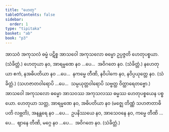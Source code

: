 ```yaml
---
title: "ဟေတု"
tableOfContents: false
sidebar:
  order: 1
type: "tipitaka"
basket: "ab"
book: "p3"
---
```



<DynamicBreadcrumb />

<Division number="3" book="p3" e="ch" v="39" p="359">

<Paragraph number="1594" book="p3">
အာသဝံ အကုသလံ ဓမ္မံ ပဋိစ္စ အာသဝေါ အကုသလော ဓမ္မော ဥပ္ပဇ္ဇတိ ဟေတုပစ္စယာ. (သံခိတ္တံ.)
</Paragraph>

</Division>
<Division number="4" book="p3" e="ch" v="39" p="359">

<Paragraph number="1595" book="p3">
ဟေတုယာ နဝ, အာရမ္မဏေ နဝ …ပေ…  အဝိဂတေ နဝ. (သံခိတ္တံ.)
</Paragraph>

<Paragraph number="1596" book="p3">
နဟေတုယာ ဧကံ, နအဓိပတိယာ နဝ …ပေ…  နကမ္မေ တီဏိ, နဝိပါကေ နဝ, နဝိပ္ပယုတ္တေ နဝ. (သံခိတ္တံ.)
</Paragraph>

<Paragraph number="1597" book="p3">
(သဟဇာတဝါရောပိ …ပေ…  သမ္ပယုတ္တဝါရောပိ သဗ္ဗတ္ထ ဝိတ္ထာရေတဗ္ဗော.)
</Paragraph>

</Division>
<Division number="5" book="p3" e="ch" v="39" p="359">

<Paragraph number="1598" book="p3">
အာသဝေါ အကုသလော ဓမ္မော အာသဝဿ အကုသလဿ ဓမ္မဿ ဟေတုပစ္စယေန ပစ္စယော.
</Paragraph>

</Division>
<Division number="6" book="p3" e="ch" v="39" p="359">

<Paragraph number="1599" book="p3">
ဟေတုယာ သတ္တ, အာရမ္မဏေ နဝ, အဓိပတိယာ နဝ (မဇ္ဈေ တိဏ္ဏံ သဟဇာတာဓိပတိ လဗ္ဘတိ), အနန္တရေ နဝ …ပေ…  ဥပနိဿယေ နဝ, အာသေဝနေ နဝ, ကမ္မေ တီဏိ …ပေ…  ဈာနေ တီဏိ, မဂ္ဂေ နဝ …ပေ…  အဝိဂတေ နဝ. (သံခိတ္တံ.)
</Paragraph>
</Division>